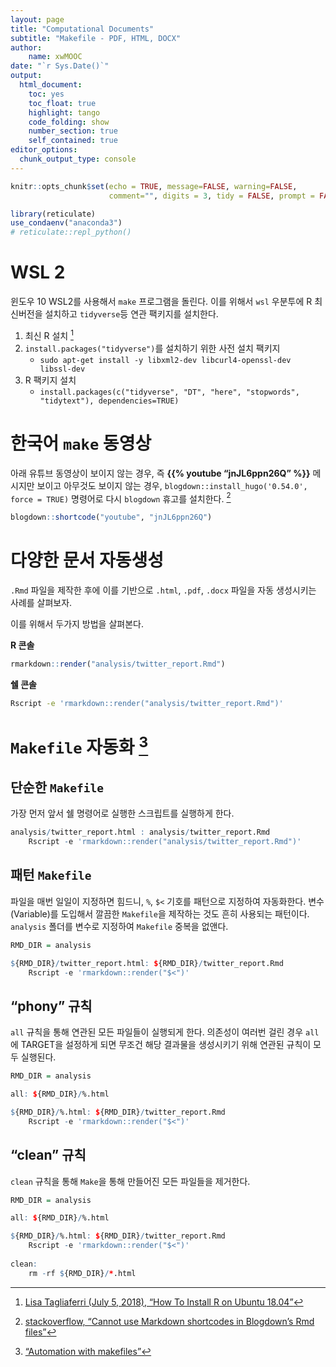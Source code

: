 ```yaml
---
layout: page
title: "Computational Documents"
subtitle: "Makefile - PDF, HTML, DOCX"
author:
    name: xwMOOC
date: "`r Sys.Date()`"
output:
  html_document: 
    toc: yes
    toc_float: true
    highlight: tango
    code_folding: show
    number_section: true
    self_contained: true
editor_options: 
  chunk_output_type: console
---
```


```r
knitr::opts_chunk$set(echo = TRUE, message=FALSE, warning=FALSE,
                      comment="", digits = 3, tidy = FALSE, prompt = FALSE, fig.align = 'center')

library(reticulate)
use_condaenv("anaconda3")
# reticulate::repl_python()
```

# WSL 2 {#windows-wsl2}

윈도우 10 WSL2를 사용해서 `make` 프로그램을 돌린다. 이를 위해서 `wsl` 우분투에 R 최신버전을 설치하고 `tidyverse`등 연관 팩키지를 설치한다.

1. 최신 R 설치 [^install-latest-R] 
1. `install.packages("tidyverse")`를 설치하기 위한 사전 설치 팩키지
    - `sudo apt-get install -y libxml2-dev libcurl4-openssl-dev libssl-dev`
1. R 팩키지 설치
    - `install.packages(c("tidyverse", "DT", "here", "stopwords", "tidytext"), dependencies=TRUE)`

[^install-latest-R]: [Lisa Tagliaferri (July 5, 2018), "How To Install R on Ubuntu 18.04"](https://www.digitalocean.com/community/tutorials/how-to-install-r-on-ubuntu-18-04)

# 한국어 `make` 동영상 {#korean-make}

아래 유튜브 동영상이 보이지 않는 경우, 즉 **{{% youtube "jnJL6ppn26Q" %}}** 메시지만 보이고 아무것도 보이지 않는 경우, `blogdown::install_hugo('0.54.0', force = TRUE)` 명령어로 다시 `blogdown` 휴고를 설치한다. [^blogdown-hugo]

[^blogdown-hugo]: [stackoverflow, "Cannot use Markdown shortcodes in Blogdown's Rmd files"](https://stackoverflow.com/questions/55856904/cannot-use-markdown-shortcodes-in-blogdowns-rmd-files)

```r
blogdown::shortcode("youtube", "jnJL6ppn26Q")
```


# 다양한 문서 자동생성 {#makefile}

`.Rmd` 파일을 제작한 후에 이를 기반으로 `.html`, `.pdf`, `.docx` 파일을 자동 생성시키는 사례를 살펴보자.

이를 위해서 두가지 방법을 살펴본다.

<div class = "row">
  <div class = "col-md-6">
**R 콘솔**

```r
rmarkdown::render("analysis/twitter_report.Rmd")
```


  </div>
  <div class = "col-md-6">
**쉘 콘솔**

```bash
Rscript -e 'rmarkdown::render("analysis/twitter_report.Rmd")'
```

  </div>
</div>

# `Makefile` 자동화 [^make-automation] {#automte-with-Make}

[^make-automation]: ["Automation with makefiles"](https://monashbioinformaticsplatform.github.io/2017-11-16-open-science-training/topics/automation.html)

## 단순한 `Makefile` {#automte-with-simple-Make}

가장 먼저 앞서 쉘 명령어로 실행한 스크립트를 실행하게 한다. 

```r
analysis/twitter_report.html : analysis/twitter_report.Rmd
    Rscript -e 'rmarkdown::render("analysis/twitter_report.Rmd")'
```

## 패턴 `Makefile` {#automte-with-pattern-Make}

파일을 매번 일일이 지정하면 힘드니, `%`, `$<` 기호를 패턴으로 지정하여 자동화한다.
변수(Variable)를 도입해서 깔끔한 `Makefile`을 제작하는 것도 흔히 사용되는 패턴이다.
`analysis` 폴더를 변수로 지정하여 `Makefile` 중복을 없앤다. 

```r
RMD_DIR = analysis

${RMD_DIR}/twitter_report.html: ${RMD_DIR}/twitter_report.Rmd
	Rscript -e 'rmarkdown::render("$<")'
```

## "phony" 규칙 {#automte-with-phony-Make}

`all` 규칙을 통해 연관된 모든 파일들이 실행되게 한다.
의존성이 여러번 걸린 경우 `all`에 TARGET을 설정하게 되면 무조건 해당 결과물을 생성시키기 위해 연관된 규칙이 모두 실행된다.

```r
RMD_DIR = analysis

all: ${RMD_DIR}/%.html

${RMD_DIR}/%.html: ${RMD_DIR}/twitter_report.Rmd
	Rscript -e 'rmarkdown::render("$<")'
```


## "clean" 규칙 {#automte-with-clean-Make}

`clean` 규칙을 통해 `Make`을 통해 만들어진 모든 파일들을 제거한다.

```r
RMD_DIR = analysis

all: ${RMD_DIR}/%.html

${RMD_DIR}/%.html: ${RMD_DIR}/twitter_report.Rmd
	Rscript -e 'rmarkdown::render("$<")'
	
clean:
	rm -rf ${RMD_DIR}/*.html
```
